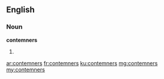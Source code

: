 ==English==

===Noun===
'''contemners'''

# {{plural of|contemner}}

[[ar:contemners]]
[[fr:contemners]]
[[ku:contemners]]
[[mg:contemners]]
[[my:contemners]]